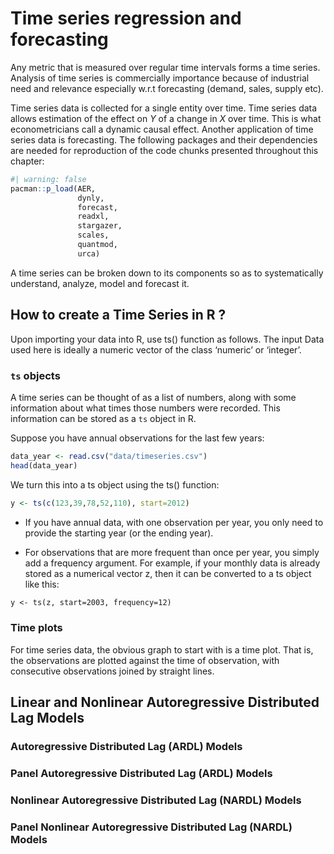 # Time series regression and forecasting

Any metric that is measured over regular time intervals forms a time series. Analysis of time series is commercially importance because of industrial need and relevance especially w.r.t forecasting (demand, sales, supply etc).

Time series data is collected for a single entity over time. Time series data allows estimation of the effect on $Y$ of a change in $X$ over time. This is what econometricians call a dynamic causal effect. Another application of time series data is forecasting. The following packages and their dependencies are needed for reproduction of the code chunks presented throughout this chapter:

```r
#| warning: false
pacman::p_load(AER,
               dynly,
               forecast,
               readxl,
               stargazer,
               scales,
               quantmod,
               urca)
```

A time series can be broken down to its components so as to systematically understand, analyze, model and forecast it.

## How to create a Time Series in R ?

Upon importing your data into R, use ts() function as follows. The input Data used here is ideally a numeric vector of the class 'numeric' or 'integer'.

### `ts` objects

A time series can be thought of as a list of numbers, along with some information about what times those numbers were recorded. This information can be stored as a `ts` object in R.

Suppose you have annual observations for the last few years:

```r
data_year <- read.csv("data/timeseries.csv")
head(data_year)
```

We turn this into a ts object using the ts() function:

```r
y <- ts(c(123,39,78,52,110), start=2012)
```

-   If you have annual data, with one observation per year, you only need to provide the starting year (or the ending year).

-   For observations that are more frequent than once per year, you simply add a frequency argument. For example, if your monthly data is already stored as a numerical vector z, then it can be converted to a ts object like this:

```txt
y <- ts(z, start=2003, frequency=12)
```

### Time plots

For time series data, the obvious graph to start with is a time plot. That is, the observations are plotted against the time of observation, with consecutive observations joined by straight lines.

## Linear and Nonlinear Autoregressive Distributed Lag Models

### Autoregressive Distributed Lag (ARDL) Models

### Panel Autoregressive Distributed Lag (ARDL) Models

### Nonlinear Autoregressive Distributed Lag (NARDL) Models

### Panel Nonlinear Autoregressive Distributed Lag (NARDL) Models
